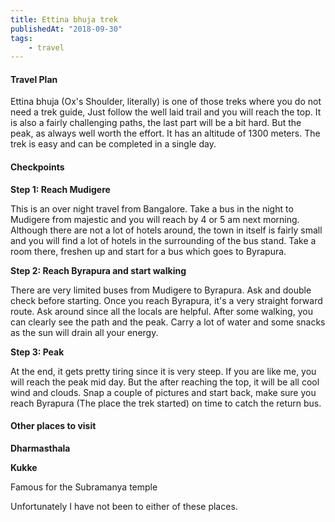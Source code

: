 ```yaml
---
title: Ettina bhuja trek
publishedAt: "2018-09-30"
tags:
    - travel
---
```


#### Travel Plan

Ettina bhuja (Ox's Shoulder, literally) is one of those treks where you do not need a trek guide, Just follow the well
laid trail and you will reach the top. It is also a fairly challenging paths, the last part will be a bit hard. But the
peak, as always well worth the effort. It has an altitude of 1300 meters. The trek is easy and can be completed in a
single day.

#### Checkpoints

**Step 1: Reach Mudigere**

This is an over night travel from Bangalore. Take a bus in the night to Mudigere from majestic and you will reach by 4
or 5 am next morning. Although there are not a lot of hotels around, the town in itself is fairly small and you will
find a lot of hotels in the surrounding of the bus stand. Take a room there, freshen up and start for a bus which goes
to Byrapura.

**Step 2: Reach Byrapura and start walking**

There are very limited buses from Mudigere to Byrapura. Ask and double check before starting. Once you reach Byrapura,
it's a very straight forward route. Ask around since all the locals are helpful. After some walking, you can clearly see
the path and the peak. Carry a lot of water and some snacks as the sun will drain all your energy.

**Step 3: Peak**

At the end, it gets pretty tiring since it is very steep. If you are like me, you will reach the peak mid day. But the
after reaching the top, it will be all cool wind and clouds. Snap a couple of pictures and start back, make sure you
reach Byrapura (The place the trek started) on time to catch the return bus.

#### Other places to visit

**Dharmasthala**

**Kukke**

Famous for the Subramanya temple

Unfortunately I have not been to either of these places.

